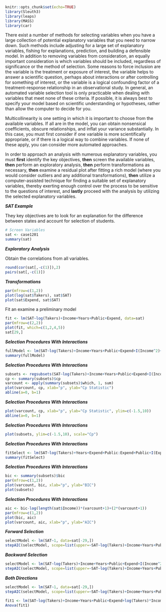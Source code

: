 
```{r setup, include=FALSE}
knitr::opts_chunk$set(echo=TRUE)
library(Sleuth3)
library(leaps)
library(MASS)
library(car)
```

There exist a number of methods for selecting variables when you have a large collection of potential explanatory variables that you need to narrow down. Such methods include adjusting for a large set of explanatory variables, fishing for explanations, prediction, and building a defensible model. In addition to removing variables from consideration, an equally important consideration is which variables should be included, regardless of significance or the method of selection. Some reasons to force inclusion are the variable is the treatment or exposure of interest, the variable helps to answer a scientific question, perhaps about interactions or after controlling for something of interest, or the variable is a logical confounding factor of a treatment-response relationship in an observational study. In general, an automated variable selection tool is only practicable when dealing with variables that meet none of these criteria. If possible, it is always best to specify your model based on scientific understanding or hypotheses, rather than allow the computer to decide for you.

Multicollinearity is one setting in which it is important to choose from the available variables. If all are in the model, you can obtain nonsensical coefficients, obscure relationships, and inflat your variance substantially. In this case, you must first consider if one variable is more scientifically appropriate, or if there is a logical way to combine variables. If none of these apply, you can consider more automated approaches.

In order to approach an analysis with numerous explanatory variables, you must **first** identify the key objectives, **then** screen the available variables, **then** perform an exploratory analysis, **then** perform transformations as necessary, **then** examine a residual plot after fitting a rich model (where you would consider outliers and any additional transformations), **then** utilize a computer-assisted technique for finding a suitable set of explanatory variables, thereby exerting enough control over the process to be sensitive to the questions of interest, and **lastly** proceed with the analysis by utilizing the selected explanatory variables.

***SAT Example***

They key objectives are to look for an explanation for the difference between states and account for selection of students.

```{r}
# Screen Variables
sat <- case1201
summary(sat)
```

***Exploratory Analysis***

Obtain the correlations from all variables.

```{r}
round(cor(sat[,-c(1)]),2)
pairs(sat[,-c(1)])
```

***Transformations***

```{r}
par(mfrow=c(1,2))
plot(log(sat$Takers), sat$SAT)
plot(sat$Expend, sat$SAT)
```

Fit an examine a preliminary model

```{r}
fit <- lm(SAT~log(Takers)+Income+Years+Public+Expend, data=sat)
par(mfrow=c(2,2))
plot(fit, which=c(1,2,4,5))
sat[29,]
```

***Selection Procedures With Interactions***

```{r}
fullModel <- lm(SAT~log(Takers)+Income+Years+Public+Expend+I(Income^2)+I(Years^2)+I(Expend^2)+Income*Public+Expend*Public+log(Takers)*Public+Years*Public+Years*Income+log(Takers)*Income+Expend*Income+Years*Expend+Years*log(Takers)+log(Takers)*Expend, data=sat[-29,])
summary(fullModel)
```

***Selection Procedures With Interactions***

```{r}
subsets <- regsubsets(SAT~log(Takers)+Income+Years+Public+Expend+I(Income^2)+I(Years^2)+I(Expend^2)+Income*Public+Expend*Public+log(Takers)*Public+Years*Public+Years*Income+log(Takers)*Income+Expend*Income+Years*Expend+Years*log(Takers)+log(Takers)*Expend, nbest=3, force.in=1, data=sat[-29,])
cp <- summary(subsets)$cp
varcount <- apply(summary(subsets)$which, 1, sum)
plot(varcount, cp, xlab="p", ylab="Cp Statistic")
abline(a=0, b=1)
```

***Selection Procedures With Interactions***

```{r}
plot(varcount, cp, xlab="p", ylab="Cp Statistic", ylim=c(-1.5,10))
abline(a=0, b=1)
```

***Selection Procedures With Interactions***

```{r}
plot(subsets, ylim=c(-1.5,10), scale="Cp")
```

***Selection Procedures With Interactions***

```{r}
fitSelect <- lm(SAT~log(Takers)+Years+Expend+Public:Expend+Public+I(Expend^2)+Years:Public, data=sat[-29,])
summary(fitSelect)
```

***Selection Procedures With Interactions***

```{r}
bic <- summary(subsets)$bic
par(mfrow=c(1,2))
plot(varcount, bic, xlab="p", ylab="BIC")
plot(subsets)
```

***Selection Procedures With Interactions***

```{r}
aic <- bic-log(length(sat$Income))*(varcount+1)+(2*(varcount+1))
par(mfrow=c(1,2))
plot(bic, aic)
plot(varcount, aic, xlab="p", ylab="AIC")
```

***Forward Selection***

```{r}
selectModel <- lm(SAT~1, data=sat[-29,])
stepAIC(selectModel, scope=list(upper=~SAT~log(Takers)+Income+Years+Public+Expend+I(Income^2)+I(Years^2)+I(Expend^2)+I(Public^2)+Income*Public+Expend*Public+log(Takers)*Public+Years*Public+Years*Income+log(Takers)*Income+Expend*Income+Years*Expend+Years*log(Takers)+log(Takers)*Expend, lower=~1), direction="forward")
```

***Backward Selection***

```{r}
selectModel <- lm(SAT~log(Takers)+Income+Years+Public+Expend+I(Income^2)+I(Years^2)+I(Expend^2)+I(Public^2)+Income*Public+Expend*Public+log(Takers)*Public+Years*Public+Years*Income+log(Takers)*Income+Expend*Income+Years*Expend+Years*log(Takers)+log(Takers)*Expend, data=sat[-29,])
stepAIC(selectModel, scope=list(upper=~SAT~log(Takers)+Income+Years+Public+Expend+I(Income^2)+I(Years^2)+I(Expend^2)+I(Public^2)+Income*Public+Expend*Public+log(Takers)*Public+Years*Public+Years*Income+log(Takers)*Income+Expend*Income+Years*Expend+Years*log(Takers)+log(Takers)*Expend, lower=~1), direction="backward")
```

***Both Directions***

```{r}
selectModel <- lm(SAT~1, data=sat[-29,])
stepAIC(selectModel, scope=list(upper=~SAT~log(Takers)+Income+Years+Public+Expend+I(Income^2)+I(Years^2)+I(Expend^2)+I(Public^2)+Income*Public+Expend*Public+log(Takers)*Public+Years*Public+Years*Income+log(Takers)*Income+Expend*Income+Years*Expend+Years*log(Takers)+log(Takers)*Expend, lower=~1), direction="both")

fit1 <- lm(SAT~log(Takers)+Income+Years+Public+Expend+log(Takers)*Income+Income*Years+log(Takers)*Years+log(Takers)*Public+log(Takers)*Expend+Income*Public+Income*Expend+Years*Public+Years*Expend+Public*Expend, data=sat)
Anova(fit1)
```

